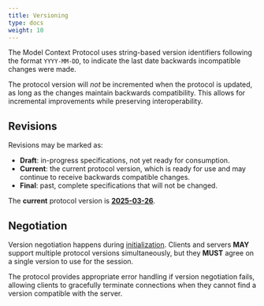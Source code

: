 ```yaml
---
title: Versioning
type: docs
weight: 10
---
```


The Model Context Protocol uses string-based version identifiers following the format
`YYYY-MM-DD`, to indicate the last date backwards incompatible changes were made.

<Info>The protocol version will _not_ be incremented when the
protocol is updated, as long as the changes maintain backwards compatibility. This allows
for incremental improvements while preserving interoperability.</Info>

## Revisions

Revisions may be marked as:

- **Draft**: in-progress specifications, not yet ready for consumption.
- **Current**: the current protocol version, which is ready for use and may continue to
  receive backwards compatible changes.
- **Final**: past, complete specifications that will not be changed.

The **current** protocol version is [**2025-03-26**](/specification/2025-03-26/).

## Negotiation

Version negotiation happens during
[initialization](/specification/2025-03-26/basic/lifecycle#initialization). Clients and
servers **MAY** support multiple protocol versions simultaneously, but they **MUST**
agree on a single version to use for the session.

The protocol provides appropriate error handling if version negotiation fails, allowing
clients to gracefully terminate connections when they cannot find a version compatible
with the server.
